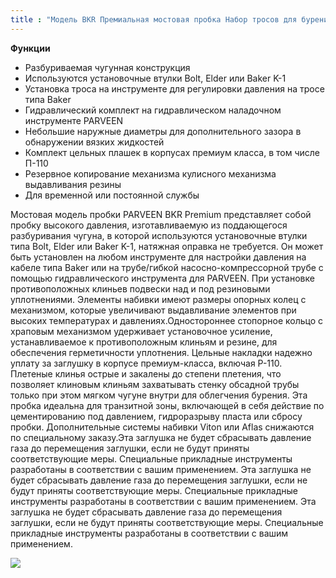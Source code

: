 ```yaml
---
title : "Модель BKR Премиальная мостовая пробка Набор тросов для бурения"
---
```


**Функции**

* Разбуриваемая чугунная конструкция
* Используются установочные втулки Bolt, Elder или Baker K-1
* Установка троса на инструменте для регулировки давления на тросе типа Baker
* Гидравлический комплект на гидравлическом наладочном инструменте PARVEEN
* Небольшие наружные диаметры для дополнительного зазора в обнаружении вязких жидкостей
* Комплект цельных плашек в корпусах премиум класса, в том числе П-110
* Резервное копирование механизма кулисного механизма выдавливания резины
* Для временной или постоянной службы

Мостовая модель пробки PARVEEN BKR Premium представляет собой пробку высокого давления, изготавливаемую из поддающегося разбуривания чугуна, в которой используются установочные втулки типа Bolt, Elder или Baker K-1, натяжная оправка не требуется. Он может быть установлен на любом инструменте для настройки давления на кабеле типа Baker или на трубе/гибкой насосно-компрессорной трубе с помощью гидравлического инструмента для PARVEEN. При установке противоположных клиньев подвески над и под резиновыми уплотнениями. Элементы набивки имеют размеры опорных колец с механизмом, которые увеличивают выдавливание элементов при высоких температурах и давлениях.Одностороннее стопорное кольцо с храповым механизмом удерживает установочное усиление, устанавливаемое к противоположным клиньям и резине, для обеспечения герметичности уплотнения. Цельные накладки надежно уплату за заглушку в корпусе премиум-класса, включая P-110. Плетеные клинья острые и закалены до степени плетения, что позволяет клиновым клиньям захватывать стенку обсадной трубы только при этом мягком чугуне внутри для облегчения бурения. Эта пробка идеальна для транзитной зоны, включающей в себя действие по цементированию под давлением, гидроразрыву пласта или сбросу пробки. Дополнительные системы набивки Viton или Aflas снижаются по специальному заказу.Эта заглушка не будет сбрасывать давление газа до перемещения заглушки, если не будут приняты соответствующие меры. Специальные прикладные инструменты разработаны в соответствии с вашим применением. Эта заглушка не будет сбрасывать давление газа до перемещения заглушки, если не будут приняты соответствующие меры. Специальные прикладные инструменты разработаны в соответствии с вашим применением. Эта заглушка не будет сбрасывать давление газа до перемещения заглушки, если не будут приняты соответствующие меры. Специальные прикладные инструменты разработаны в соответствии с вашим применением.

<img src="./model-bkr-premium-bridge-plug-wireline-set-drillable.png" />